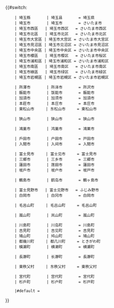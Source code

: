 <includeonly>{{#switch:{{{1}}}
     | 埼玉縣       | 埼玉县       = 埼玉県
     | 埼玉市       | 埼玉市       = さいたま市
     | 埼玉市西區   | 埼玉市西区   = さいたま市西区
     | 埼玉市北區   | 埼玉市北区   = さいたま市北区
     | 埼玉市大宮區 | 埼玉市大宫区 = さいたま市大宮区
     | 埼玉市見沼區 | 埼玉市见沼区 = さいたま市見沼区
     | 埼玉市中央區 | 埼玉市中央区 = さいたま市中央区
     | 埼玉市櫻區   | 埼玉市樱区   = さいたま市桜区
     | 埼玉市浦和區 | 埼玉市浦和区 = さいたま市浦和区
     | 埼玉市南區   | 埼玉市南区   = さいたま市南区
     | 埼玉市綠區   | 埼玉市绿区   = さいたま市緑区
     | 埼玉市岩槻區 | 埼玉市岩槻区 = さいたま市岩槻区
<!-- | 川越市       | 川越市       = 川越市 -->
<!-- | 熊谷市       | 熊谷市       = 熊谷市 -->
<!-- | 川口市       | 川口市       = 川口市 -->
<!-- | 行田市       | 行田市       = 行田市 -->
<!-- | 秩父市       | 秩父市       = 秩父市 -->
     | 所澤市       | 所泽市       = 所沢市
     | 飯能市       | 饭能市       = 飯能市
     | 加須市       | 加须市       = 加須市
     | 本莊市       | 本庄市       = 本庄市
     | 東松山市     | 东松山市     = 東松山市
<!-- | 春日部市     | 春日部市     = 春日部市 -->
     | 狹山市       | 狭山市       = 狭山市
<!-- | 羽生市       | 羽生市       = 羽生市 -->
     | 鴻巢市       | 鸿巢市       = 鴻巣市
<!-- | 深谷市       | 深谷市       = 深谷市 -->
<!-- | 上尾市       | 上尾市       = 上尾市 -->
<!-- | 草加市       | 草加市       = 草加市 -->
<!-- | 越谷市       | 越谷市       = 越谷市 -->
<!-- | 蕨市         | 蕨市         = 蕨市 -->
     | 戶田市       | 户田市       = 戸田市
     | 入間市       | 入间市       = 入間市
<!-- | 朝霞市       | 朝霞市       = 朝霞市 -->
<!-- | 志木市       | 志木市       = 志木市 -->
<!-- | 和光市       | 和光市       = 和光市 -->
<!-- | 新座市       | 新座市       = 新座市 -->
<!-- | 桶川市       | 桶川市       = 桶川市 -->
<!-- | 久喜市       | 久喜市       = 久喜市 -->
<!-- | 北本市       | 北本市       = 北本市 -->
<!-- | 八潮市       | 八潮市       = 八潮市 -->
     | 富士見市     | 富士见市     = 富士見市
     | 三鄉市       | 三乡市       = 三郷市
     | 蓮田市       | 莲田市       = 蓮田市
     | 坂戶市       | 坂户市       = 坂戸市
<!-- | 幸手市       | 幸手市       = 幸手市 -->
     | 鶴島市       | 鹤岛市       = 鶴ヶ島市
<!-- | 日高市       | 日高市       = 日高市 -->
<!-- | 吉川市       | 吉川市       = 吉川市 -->
     | 富士見野市   | 富士见野市   = ふじみ野市
     | 白岡市       | 白冈市       = 白岡市
<!-- | 伊奈町       | 伊奈町       = 伊奈町 -->
<!-- | 三芳町       | 三芳町       = 三芳町 -->
     | 毛呂山町     | 毛吕山町     = 毛呂山町
<!-- | 越生町       | 越生町       = 越生町 -->
<!-- | 滑川町       | 滑川町       = 滑川町 -->
     | 嵐山町       | 岚山町       = 嵐山町
<!-- | 小川町       | 小川町       = 小川町 -->
     | 川島町       | 川岛町       = 川島町
     | 吉見町       | 吉见町       = 吉見町
     | 鳩山町       | 鸠山町       = 鳩山町
     | 都幾川町     | 都几川町     = ときがわ町
     | 橫瀨町       | 横濑町       = 横瀬町
<!-- | 皆野町       | 皆野町       = 皆野町 -->
     | 長瀞町       | 长瀞町       = 長瀞町
<!-- | 小鹿野町     | 小鹿野町     = 小鹿野町 -->
     | 東秩父村     | 东秩父村     = 東秩父村
<!-- | 美里町       | 美里町       = 美里町 -->
<!-- | 神川町       | 神川町       = 神川町 -->
<!-- | 上里町       | 上里町       = 上里町 -->
<!-- | 寄居町       | 寄居町       = 寄居町 -->
     | 宮代町       | 宫代町       = 宮代町
     | 杉戶町       | 杉户町       = 杉戸町
<!-- | 松伏町       | 松伏町       = 松伏町 -->
     |#default = {{{1}}}
}}</includeonly><noinclude>{{Documentation|Template:自治體名稱翻譯/doc}}
</noinclude>